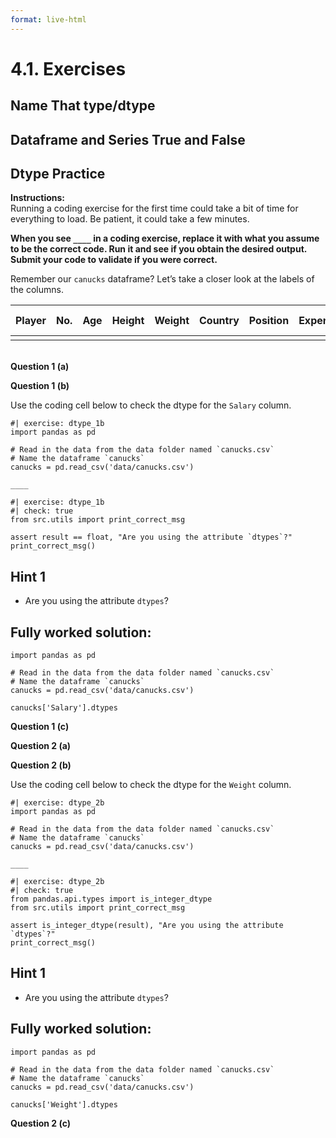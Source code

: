 ```yaml
---
format: live-html
---
```


<script src='../../src/quiz.js'></script>

# 4.1. Exercises

## Name That type/dtype

<div id='mcq1'></div>
<script>
    generateQuiz(
        'mcq1',
        'Question 1',
        'What is the data type of a Pandas dataframe?',
        {
        '<code>pandas.core.frame.DataFrame</code>': 'Yes, this is the data type!',
        'Multiple series': 'This is what makes up a dataframe but it’s not the data type.',
        '<code>object</code>': 'This is a dtype, not a type.',
        '<code>str</code>': 'This is a type, but not the dataframe type.',
        },
        '<code>pandas.core.frame.DataFrame</code>',
    );
</script>

<div id='mcq2'></div>
<script>
    generateQuiz(
        'mcq2',
        'Question 2',
        'What is the data type of a column in a dataframe?',
        {
        '<code>pd.DataFrame</code>': 'This is the whole dataframe type.',
        '<code>pd.Series</code>': 'That’s right! A column has a type of pd.Series.',
        '<code>object</code>': 'This is a dtype and not a data type.',
        '<code>str</code>': 'Although you are guessing a data type, this is the incorrect one.',
        },
        '<code>pd.Series</code>',
    );
</script>

## Dataframe and Series True and False

<div id='mcq3'></div>
<script>
    generateQuiz(
        'mcq3',
        'Question 1',
        'Dataframes are a made up of a tuple of Series.',
        {
        'True': 'It is made up of Series but not a tuple data structure.',
        'False': 'A Dataframe is made up of a dictionary of Series',
        },
        'False',
    );
</script>

<div id='mcq4'></div>
<script>
    generateQuiz(
        'mcq4',
        'Question 2',
        'Pandas will assign a dtype of <code>obj</code> when it’s having difficulty recognizing the column dtype.',
        {
        'True': 'When it’s unclear what the dtype is, Pandas will assign it a dtype <code>object</code>.',
        'False': 'You may want to review this section.',
        },
        'True',
    );
</script>


## Dtype Practice

**Instructions:**    
Running a coding exercise for the first time could take a bit of time for everything to load.  Be patient, it could take a few minutes. 

**When you see `____` in a coding exercise, replace it with what you assume to be the correct code.  Run it and see if you obtain the desired output.  Submit your code to validate if you were correct.**

Remember our `canucks` dataframe? Let's take a closer look at the labels of the columns.

| Player   | No.   | Age   | Height   | Weight   | Country   | Position   | Experience   | Birth Date   | Salary   |
|----------|-------|-------|----------|----------|-----------|------------|--------------|--------------|----------|
| | | | | | | | | | |

<br>
**Question 1 (a)**

<div id='mcq5'></div>
<script>
    generateQuiz(
        'mcq5',
        '',
        'What dtype would be an appropriate guess for the <code>Salary</code> column?',
        {
        '<code>float64</code>': 'Nice! <code>float64</code> and <code>int64</code> are both appropriate dtype guesses for the <code>Salary</code> column.',
        '<code>int64</code>': 'Nice! <code>float64</code> and <code>int64</code> are both appropriate dtype guesses for the <code>Salary</code> column.',
        '<code>str</code>': 'This is not a dtype, this is one of Python’s data types.',
        '<code>bool</code>': '<code>float64</code> and <code>int64</code> would be more appropriate dtype guesses for the <code>Salary</code> column.',
        },
        ['<code>float64</code>', '<code>int64</code>'],
    );
</script>

**Question 1 (b)**

Use the coding cell below to check the dtype for the `Salary` column.

```pyodide
#| exercise: dtype_1b
import pandas as pd

# Read in the data from the data folder named `canucks.csv` 
# Name the dataframe `canucks`
canucks = pd.read_csv('data/canucks.csv')

____
```

```pyodide
#| exercise: dtype_1b
#| check: true
from src.utils import print_correct_msg

assert result == float, "Are you using the attribute `dtypes`?"
print_correct_msg()
```

:::: { .hint exercise="dtype_1b"}
::: { .callout-note collapse="false"}

## Hint 1

- Are you using the attribute `dtypes`?

:::
::::

:::: { .solution exercise="dtype_1b" }
::: { .callout-tip collapse="false"}

## Fully worked solution:

```pyodide
import pandas as pd

# Read in the data from the data folder named `canucks.csv` 
# Name the dataframe `canucks`
canucks = pd.read_csv('data/canucks.csv')

canucks['Salary'].dtypes
```

:::
::::

**Question 1 (c)**

<div id='mcq6'></div>
<script>
    generateQuiz(
        'mcq6',
        '',
        'What is the actual dtype of the <code>Salary</code> column?',
        {
        '<code>float64</code>': '',
        '<code>int64</code>': 'The actual dtype is not <code>int64</code>.',
        '<code>object</code>': 'Are you looking at the output from above?',
        '<code>bool</code>': 'Are you looking at the output from above?',
        },
        '<code>float64</code>',
    );
</script>

**Question 2 (a)**

<div id='mcq7'></div>
<script>
    generateQuiz(
        'mcq7',
        '',
        'What dtype is would be an appropriate guess for the <code>Weight</code> column?',
        {
        '<code>float64</code>': 'Nice! <code>float64</code> and <code>int64</code> are both appropriate dtype guesses for the <code>Weight</code> column.',
        '<code>int64</code>': 'Nice! <code>float64</code> and <code>int64</code> are both appropriate dtype guesses for the <code>Weight</code> column.',
        '<code>str</code>': 'This is not a dtype, this is one of Python’s data types.',
        '<code>bool</code>': '<code>float64</code> and <code>int64</code> would be more appropriate dtype guesses for the <code>Weight</code> column.',
        },
        ['<code>float64</code>', '<code>int64</code>'],
    );
</script>

**Question 2 (b)**

Use the coding cell below to check the dtype for the `Weight` column. 

```pyodide
#| exercise: dtype_2b
import pandas as pd

# Read in the data from the data folder named `canucks.csv` 
# Name the dataframe `canucks`
canucks = pd.read_csv('data/canucks.csv')

____
```

```pyodide
#| exercise: dtype_2b
#| check: true
from pandas.api.types import is_integer_dtype
from src.utils import print_correct_msg

assert is_integer_dtype(result), "Are you using the attribute `dtypes`?"
print_correct_msg()
```

:::: { .hint exercise="dtype_2b"}
::: { .callout-note collapse="false"}

## Hint 1

- Are you using the attribute `dtypes`?

:::
::::

:::: { .solution exercise="dtype_2b" }
::: { .callout-tip collapse="false"}

## Fully worked solution:

```pyodide
import pandas as pd

# Read in the data from the data folder named `canucks.csv` 
# Name the dataframe `canucks`
canucks = pd.read_csv('data/canucks.csv')

canucks['Weight'].dtypes
```

:::
::::

**Question 2 (c)**

<div id='mcq8'></div>
<script>
    generateQuiz(
        'mcq8',
        '',
        'What is the actual dtype of the <code>Weight</code> column?',
        {
        '<code>float64</code>': 'The actual dtype is not <code>float64</code>.',
        '<code>int64</code>': '',
        '<code>object</code>': 'Are you looking at the output from above?',
        '<code>bool</code>': 'Are you looking at the output from above?',
        },
        '<code>int64</code>',
    );
</script>
